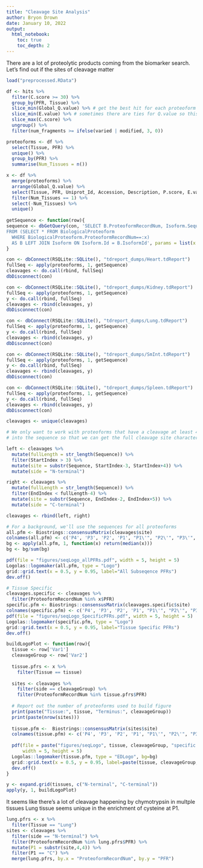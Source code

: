 ---
title: "Cleavage Site Analysis"
author: Bryon Drown
date: January 10, 2022
output: 
  html_notebook:
    toc: true
    toc_depth: 2
---

There are a lot of proteolytic products coming from the biomarker search. Let's 
find out if the sites of cleavage matter 

```{r}
load("preprocessed.RData")
```

```{r}
df <- hits %>%
  filter(C.score >= 30) %>%
  group_by(PFR, Tissue) %>%
  slice_min(Global_Q.value) %>% # get the best hit for each proteoform in each tissue
  slice_min(E.value) %>% # sometimes there are ties for Q.value so this breaks ties
  slice_max(C.score) %>%
  ungroup() %>%
  filter(num_fragments >= ifelse(varied | modified, 3, 0))

proteoforms <- df %>%
  select(Tissue, PFR) %>%
  unique() %>%
  group_by(PFR) %>%
  summarise(Num_Tissues = n())

x <- df %>%
  merge(proteoforms) %>%
  arrange(Global_Q.value) %>%
  select(Tissue, PFR, Uniprot_Id, Accession, Description, P.score, E.value, Global_Q.value, C.score, Proteoform_Level, Result_Set, Num_Tissues, varied, modified, num_fragments) %>%
  filter(Num_Tissues == 1) %>%
  select(-Num_Tissues) %>%
  unique()
  
getSequence <- function(row){
sequence <- dbGetQuery(con, 'SELECT B.ProteoformRecordNum, Isoform.Sequence, B.StartIndex, B.EndIndex
FROM (SELECT * FROM BiologicalProteoform
  WHERE BiologicalProteoform.ProteoformRecordNum==:x)
  AS B LEFT JOIN Isoform ON Isoform.Id = B.IsoformId', params = list(x = row['PFR']))
}

con <- dbConnect(RSQLite::SQLite(), "tdreport_dumps/Heart.tdReport")
fullSeq <- apply(proteoforms, 1, getSequence)
cleavages <- do.call(rbind, fullSeq)
dbDisconnect(con)

con <- dbConnect(RSQLite::SQLite(), "tdreport_dumps/Kidney.tdReport")
fullSeq <- apply(proteoforms, 1, getSequence)
y <- do.call(rbind, fullSeq)
cleavages <- rbind(cleavages, y)
dbDisconnect(con)

con <- dbConnect(RSQLite::SQLite(), "tdreport_dumps/Lung.tdReport")
fullSeq <- apply(proteoforms, 1, getSequence)
y <- do.call(rbind, fullSeq)
cleavages <- rbind(cleavages, y)
dbDisconnect(con)

con <- dbConnect(RSQLite::SQLite(), "tdreport_dumps/SmInt.tdReport")
fullSeq <- apply(proteoforms, 1, getSequence)
y <- do.call(rbind, fullSeq)
cleavages <- rbind(cleavages, y)
dbDisconnect(con)

con <- dbConnect(RSQLite::SQLite(), "tdreport_dumps/Spleen.tdReport")
fullSeq <- apply(proteoforms, 1, getSequence)
y <- do.call(rbind, fullSeq)
cleavages <- rbind(cleavages, y)
dbDisconnect(con)

cleavages <- unique(cleavages)

# We only want to work with proteoforms that have a cleavage at least 4 amino acids
# into the sequence so that we can get the full cleavage site characterized

left <- cleavages %>%
  mutate(fullLength = str_length(Sequence)) %>%
  filter(StartIndex > 3) %>%
  mutate(site = substr(Sequence, StartIndex-3, StartIndex+4)) %>%
  mutate(side = "N-terminal")

right <- cleavages %>%
  mutate(fullLength = str_length(Sequence)) %>%
  filter(EndIndex < fullLength-4) %>%
  mutate(site = substr(Sequence, EndIndex-2, EndIndex+5)) %>%
  mutate(side = "C-terminal")

cleavages <- rbind(left, right)

```

```{r}

# For a background, we'll use the sequences for all proteoforms
all.pfm <- Biostrings::consensusMatrix(cleavages$site)
colnames(all.pfm) <- c('P4', 'P3', 'P2', 'P1', "P1\'", "P2\'", "P3\'", "P4\'")
bg <- apply(all.pfm, 1, function(x) return(median(x)))
bg <- bg/sum(bg)

pdf(file = "figures/seqLogo_allPFRs.pdf", width = 5, height = 5)
Logolas::logomaker(all.pfm, type = "Logo")
grid::grid.text(x = 0.5, y = 0.95, label="All Subseqence PFRs")
dev.off()

# Tissue Specific
cleavages.specific <- cleavages %>%
  filter(ProteoformRecordNum %in% x$PFR)
specific.pfm <- Biostrings::consensusMatrix(cleavages.specific$site)
colnames(specific.pfm) <- c('P4', 'P3', 'P2', 'P1', "P1\'", "P2\'", "P3\'", "P4\'")
pdf(file = "figures/seqLogo_SpecificPFRs.pdf", width = 5, height = 5)
Logolas::logomaker(specific.pfm, type = "Logo")
grid::grid.text(x = 0.5, y = 0.95, label="Tissue Specific PFRs")
dev.off()

buildLogoPlot <- function(row){
  tissue <- row['Var1']
  cleavageGroup <- row['Var2']
  
  tissue.pfrs <- x %>%
    filter(Tissue == tissue)
  
  sites <- cleavages %>%
    filter(side == cleavageGroup) %>%
    filter(ProteoformRecordNum %in% tissue.pfrs$PFR)
  
  # Report out the number of proteoforms used to build figure
  print(paste("Tissue:", tissue, "Terminus:", cleavageGroup))
  print(paste(nrow(sites)))
  
  tissue.pfm <-  Biostrings::consensusMatrix(sites$site)
  colnames(tissue.pfm) <- c('P4', 'P3', 'P2', 'P1', "P1\'", "P2\'", "P3\'", "P4\'")
  
  pdf(file = paste("figures/seqLogo", tissue, cleavageGroup, "specific.pdf", sep = "_"),
      width = 5, height = 5)
  Logolas::logomaker(tissue.pfm, type = "EDLogo", bg=bg)
  grid::grid.text(x = 0.5, y = 0.95, label=paste(tissue, cleavageGroup, sep="\n"))
  dev.off()
}

y <- expand.grid(tissues, c("N-terminal", "C-terminal"))
apply(y, 1, buildLogoPlot)


```


It seems like there's a lot of cleavage happening by chymotrypsin in multple tissues
Lung tissue seems unique in the enrichment of cysteine at P1.

```{r}
lung.pfrs <- x %>%
  filter(Tissue == "Lung")
sites <- cleavages %>%
  filter(side == "N-terminal") %>%
  filter(ProteoformRecordNum %in% lung.pfrs$PFR) %>%
  mutate(P1 = substr(site,4,4)) %>%
  filter(P1 == "C") %>%
  merge(lung.pfrs, by.x = "ProteoformRecordNum", by.y = "PFR")
```